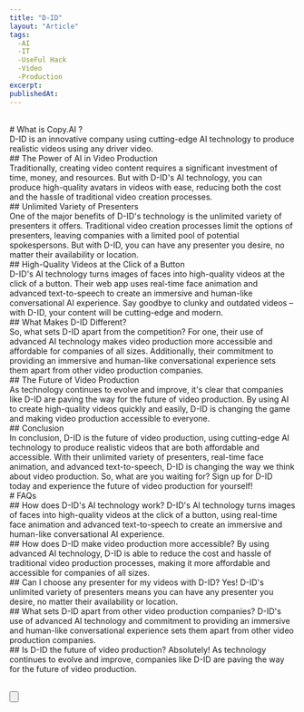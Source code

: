 ```yaml
---
title: "D-ID"
layout: "Article"
tags:
  -AI 
  -IT
  -UseFul Hack
  -Video
  -Production
excerpt:
publishedAt:
---
```


<br/>
# What is Copy.AI ?
<br/>
D-ID is an innovative company using cutting-edge AI technology to produce realistic videos using any driver video.
<br/>
## The Power of AI in Video Production
<br/>
Traditionally, creating video content requires a significant investment of time, money, and resources. But with D-ID's AI technology, you can produce high-quality avatars in videos with ease, reducing both the cost and the hassle of traditional video creation processes.
<br/>
## Unlimited Variety of Presenters
<br/>
One of the major benefits of D-ID's technology is the unlimited variety of presenters it offers. Traditional video creation processes limit the options of presenters, leaving companies with a limited pool of potential spokespersons. But with D-ID, you can have any presenter you desire, no matter their availability or location.
<br/>
## High-Quality Videos at the Click of a Button
<br/>
D-ID's AI technology turns images of faces into high-quality videos at the click of a button. Their web app uses real-time face animation and advanced text-to-speech to create an immersive and human-like conversational AI experience. Say goodbye to clunky and outdated videos – with D-ID, your content will be cutting-edge and modern.
<br/>
## What Makes D-ID Different?
<br/>
So, what sets D-ID apart from the competition? For one, their use of advanced AI technology makes video production more accessible and affordable for companies of all sizes. Additionally, their commitment to providing an immersive and human-like conversational experience sets them apart from other video production companies.
<br/>
## The Future of Video Production
<br/>
As technology continues to evolve and improve, it's clear that companies like D-ID are paving the way for the future of video production. By using AI to create high-quality videos quickly and easily, D-ID is changing the game and making video production accessible to everyone.
<br/>
## Conclusion
<br/>
In conclusion, D-ID is the future of video production, using cutting-edge AI technology to produce realistic videos that are both affordable and accessible. With their unlimited variety of presenters, real-time face animation, and advanced text-to-speech, D-ID is changing the way we think about video production. So, what are you waiting for? Sign up for D-ID today and experience the future of video production for yourself!
<br/>
# FAQs
<br/>
## How does D-ID's AI technology work?
D-ID's AI technology turns images of faces into high-quality videos at the click of a button, using real-time face animation and advanced text-to-speech to create an immersive and human-like conversational AI experience.
<br/>
## How does D-ID make video production more accessible?
By using advanced AI technology, D-ID is able to reduce the cost and hassle of traditional video production processes, making it more affordable and accessible for companies of all sizes.
<br/>
## Can I choose any presenter for my videos with D-ID?
Yes! D-ID's unlimited variety of presenters means you can have any presenter you desire, no matter their availability or location.
<br/>
## What sets D-ID apart from other video production companies?
D-ID's use of advanced AI technology and commitment to providing an immersive and human-like conversational experience sets them apart from other video production companies.
<br/>
## Is D-ID the future of video production?
Absolutely! As technology continues to evolve and improve, companies like D-ID are paving the way for the future of video production.
<br />
<br />

<Button
  address="https://www.d-id.com/"
  text="Link to D-ID"
/>